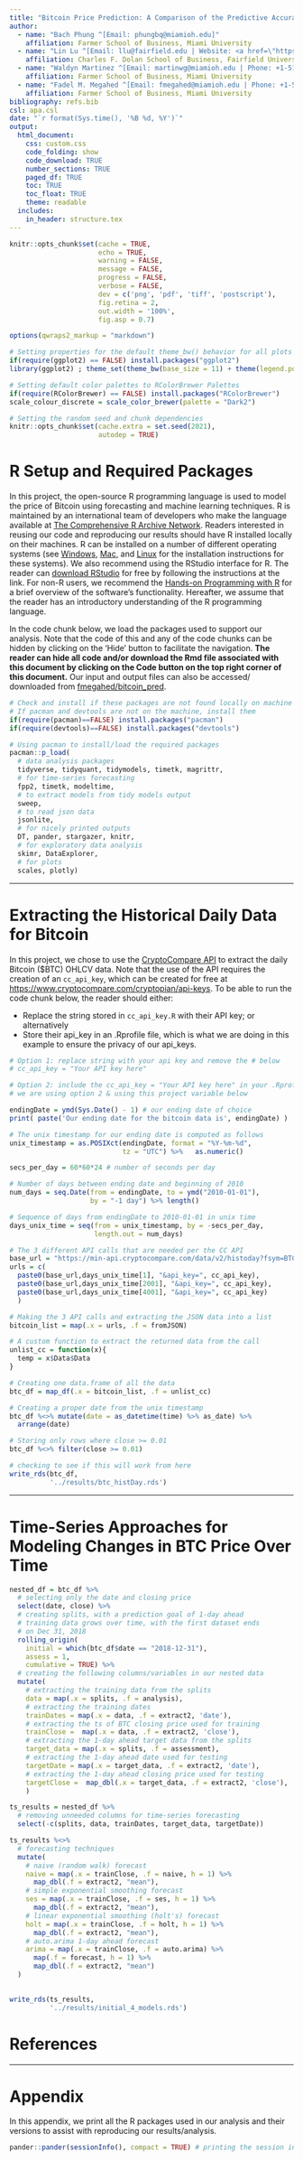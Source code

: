 ```yaml
---
title: "Bitcoin Price Prediction: A Comparison of the Predictive Accuracy of Forecasting and Machine Learning Techniques"
author:
  - name: "Bach Phung ^[Email: phungbq@miamioh.edu]"
    affiliation: Farmer School of Business, Miami University
  - name: "Lin Lu ^[Email: llu@fairfield.edu | Website: <a href=\"https://facultyprofile.fairfield.edu/?uname=llu\">Fairfield University Official</a>]"
    affiliation: Charles F. Dolan School of Business, Fairfield University
  - name: "Waldyn Martinez ^[Email: martinwg@miamioh.edu | Phone: +1-513-529-2154 | Website: <a href=\"https://miamioh.edu/fsb/directory/?up=/directory/martinwg\">Miami University Official</a>]"
    affiliation: Farmer School of Business, Miami University
  - name: "Fadel M. Megahed ^[Email: fmegahed@miamioh.edu | Phone: +1-513-529-4185 | Website: <a href=\"https://miamioh.edu/fsb/directory/?up=/directory/megahefm\">Miami University Official</a>]"
    affiliation: Farmer School of Business, Miami University
bibliography: refs.bib
csl: apa.csl
date: "`r format(Sys.time(), '%B %d, %Y')`"
output: 
  html_document:
    css: custom.css
    code_folding: show
    code_download: TRUE
    number_sections: TRUE
    paged_df: TRUE
    toc: TRUE
    toc_float: TRUE
    theme: readable
  includes:
    in_header: structure.tex
---
```


```r
knitr::opts_chunk$set(cache = TRUE,
                      echo = TRUE,
                      warning = FALSE,
                      message = FALSE,
                      progress = FALSE, 
                      verbose = FALSE,
                      dev = c('png', 'pdf', 'tiff', 'postscript'),
                      fig.retina = 2,
                      out.width = '100%',
                      fig.asp = 0.7)

options(qwraps2_markup = "markdown")

# Setting properties for the default theme_bw() behavior for all plots
if(require(ggplot2) == FALSE) install.packages("ggplot2")
library(ggplot2) ; theme_set(theme_bw(base_size = 11) + theme(legend.position = 'top')) 

# Setting default color palettes to RColorBrewer Palettes
if(require(RColorBrewer) == FALSE) install.packages("RColorBrewer")
scale_colour_discrete = scale_color_brewer(palette = "Dark2")

# Setting the random seed and chunk dependencies
knitr::opts_chunk$set(cache.extra = set.seed(2021),
                      autodep = TRUE) 

```


# R Setup and Required Packages
In this project, the open-source R programming language is used to model the price of Bitcoin using forecasting and machine learning techniques. R is maintained by an international team of developers who make the language available at [The Comprehensive R Archive Network](https://cran.r-project.org/). Readers interested in reusing our code and reproducing our results should have R installed locally on their machines. R can be installed on a number of different operating systems (see [Windows](https://cran.r-project.org/bin/windows/), [Mac](https://cran.r-project.org/bin/macosx/), and [Linux](https://cran.r-project.org/bin/linux/) for the installation instructions for these systems). We also recommend using the RStudio interface for R. The reader can [download RStudio](http://www.rstudio.com/ide) for free by following the instructions at the link. For non-R users, we recommend the [Hands-on Programming with R](https://rstudio-education.github.io/hopr/packages.html) for a brief overview of the software's functionality. Hereafter, we assume that the reader has an introductory understanding of the R programming language.

In the code chunk below, we load the packages used to support our analysis. Note that the code of this and any of the code chunks can be hidden by clicking on the 'Hide' button to facilitate the navigation. **The reader can hide all code and/or download the Rmd file associated with this document by clicking on the Code button on the top right corner of this document.** Our input and output files can also be accessed/ downloaded from [fmegahed/bitcoin_pred](https://github.com/fmegahed/bitcoin_pred).


```r
# Check and install if these packages are not found locally on machine
# If pacman and devtools are not on the machine, install them
if(require(pacman)==FALSE) install.packages("pacman")
if(require(devtools)==FALSE) install.packages("devtools")

# Using pacman to install/load the required packages
pacman::p_load(
  # data analysis packages
  tidyverse, tidyquant, tidymodels, timetk, magrittr,
  # for time-series forecasting
  fpp2, timetk, modeltime, 
  # to extract models from tidy models output
  sweep, 
  # to read json data
  jsonlite, 
  # for nicely printed outputs
  DT, pander, stargazer, knitr,
  # for exploratory data analysis
  skimr, DataExplorer,
  # for plots
  scales, plotly) 
```

---

# Extracting the Historical Daily Data for Bitcoin

In this project, we chose to use the [CryptoCompare API](https://min-api.cryptocompare.com/documentation?key=Historical&cat=dataHistoday) to extract the daily Bitcoin ($BTC) OHLCV data. Note that the use of the API requires the creation of an `cc_api_key`, which can be created for free at <https://www.cryptocompare.com/cryptopian/api-keys>. To be able to run the code chunk below, the reader should either:  

- Replace the string stored in `cc_api_key.R` with their API key; or alternatively   
- Store their api_key in an .Rprofile file, which is what we are doing in this example to ensure the privacy of our api_keys.  

```r
# Option 1: replace string with your api key and remove the # below
# cc_api_key = "Your API key here" 

# Option 2: include the cc_api_key = "Your API key here" in your .Rprofile
# we are using option 2 & using this project variable below

endingDate = ymd(Sys.Date() - 1) # our ending date of choice
print( paste('Our ending date for the bitcoin data is', endingDate) )

# The unix timestamp for our ending date is computed as follows
unix_timestamp = as.POSIXct(endingDate, format = "%Y-%m-%d", 
                            tz = "UTC") %>%   as.numeric()

secs_per_day = 60*60*24 # number of seconds per day

# Number of days between ending date and beginning of 2010
num_days = seq.Date(from = endingDate, to = ymd("2010-01-01"),
                    by = "-1 day") %>% length()

# Sequence of days from endingDate to 2010-01-01 in unix time
days_unix_time = seq(from = unix_timestamp, by = -secs_per_day, 
                     length.out = num_days)

# The 3 different API calls that are needed per the CC API
base_url = "https://min-api.cryptocompare.com/data/v2/histoday?fsym=BTC&tsym=USD&limit=1999&toTs="
urls = c(
  paste0(base_url,days_unix_time[1], "&api_key=", cc_api_key),
  paste0(base_url,days_unix_time[2001], "&api_key=", cc_api_key),
  paste0(base_url,days_unix_time[4001], "&api_key=", cc_api_key)
  )

# Making the 3 API calls and extracting the JSON data into a list
bitcoin_list = map(.x = urls, .f = fromJSON)

# A custom function to extract the returned data from the call
unlist_cc = function(x){
  temp = x$Data$Data
}

# Creating one data.frame of all the data
btc_df = map_df(.x = bitcoin_list, .f = unlist_cc)

# Creating a proper date from the unix timestamp
btc_df %<>% mutate(date = as_datetime(time) %>% as_date) %>% 
  arrange(date)

# Storing only rows where close >= 0.01
btc_df %<>% filter(close >= 0.01)

# checking to see if this will work from here
write_rds(btc_df, 
          '../results/btc_histDay.rds')
```


---

# Time-Series Approaches for Modeling Changes in BTC Price Over Time


```r
nested_df = btc_df %>% 
  # selecting only the date and closing price
  select(date, close) %>%
  # creating splits, with a prediction goal of 1-day ahead
  # training data grows over time, with the first dataset ends
  # on Dec 31, 2018
  rolling_origin(
    initial = which(btc_df$date == "2018-12-31"),
    assess = 1,
    cumulative = TRUE) %>%
  # creating the following columns/variables in our nested data
  mutate(
    # extracting the training data from the splits
    data = map(.x = splits, .f = analysis),
    # extracting the training dates
    trainDates = map(.x = data, .f = extract2, 'date'),
    # extracting the ts of BTC closing price used for training
    trainClose =  map(.x = data, .f = extract2, 'close'),
    # extracting the 1-day ahead target data from the splits
    target_data = map(.x = splits, .f = assessment),
    # extracting the 1-day ahead date used for testing
    targetDate = map(.x = target_data, .f = extract2, 'date'),
    # extracting the 1-day ahead closing price used for testing
    targetClose =  map_dbl(.x = target_data, .f = extract2, 'close'),
    )

ts_results = nested_df %>% 
  # removing unneeded columns for time-series forecasting
  select(-c(splits, data, trainDates, target_data, targetDate))

ts_results %<>% 
  # forecasting techniques
  mutate(
    # naive (random walk) forecast
    naive = map(.x = trainClose, .f = naive, h = 1) %>% 
      map_dbl(.f = extract2, "mean"),
    # simple exponential smoothing forecast
    ses = map(.x = trainClose, .f = ses, h = 1) %>% 
      map_dbl(.f = extract2, "mean"),
    # linear exponential smoothing (holt's) forecast
    holt = map(.x = trainClose, .f = holt, h = 1) %>% 
      map_dbl(.f = extract2, "mean"),
    # auto.arima 1-day ahead forecast
    arima = map(.x = trainClose, .f = auto.arima) %>% 
      map(.f = forecast, h = 1) %>% 
      map_dbl(.f = extract2, "mean")
  )
  

write_rds(ts_results, 
          '../results/initial_4_models.rds')
```


# References {-}
<div id="refs"></div>


---


# Appendix {-}
In this appendix, we print all the R packages used in our analysis and their versions to assist with reproducing our results/analysis.

```r
pander::pander(sessionInfo(), compact = TRUE) # printing the session info
```
